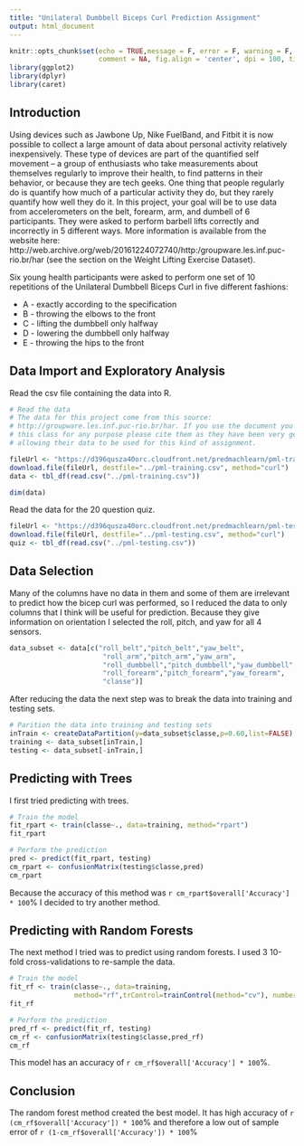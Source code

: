 ```yaml
---
title: "Unilateral Dumbbell Biceps Curl Prediction Assignment"
output: html_document
---
```


```r
knitr::opts_chunk$set(echo = TRUE,message = F, error = F, warning = F, cache=T,
                      comment = NA, fig.align = 'center', dpi = 100, tidy = F)
library(ggplot2)
library(dplyr)
library(caret)
```

## Introduction
Using devices such as Jawbone Up, Nike FuelBand, and Fitbit it is now possible to collect a large amount of data about personal activity relatively inexpensively. These type of devices are part of the quantified self movement – a group of enthusiasts who take measurements about themselves regularly to improve their health, to find patterns in their behavior, or because they are tech geeks. One thing that people regularly do is quantify how much of a particular activity they do, but they rarely quantify how well they do it. In this project, your goal will be to use data from accelerometers on the belt, forearm, arm, and dumbell of 6 participants. They were asked to perform barbell lifts correctly and incorrectly in 5 different ways. More information is available from the website here: http://web.archive.org/web/20161224072740/http:/groupware.les.inf.puc-rio.br/har (see the section on the Weight Lifting Exercise Dataset).

Six young health participants were asked to perform one set of 10 repetitions of the Unilateral Dumbbell Biceps Curl in five different fashions: 

* A - exactly according to the specification
* B - throwing the elbows to the front
* C - lifting the dumbbell only halfway
* D - lowering the dumbbell only halfway
* E - throwing the hips to the front

## Data Import and Exploratory Analysis
Read the csv file containing the data into R.
```r
# Read the data
# The data for this project come from this source:
# http://groupware.les.inf.puc-rio.br/har. If you use the document you create for
# this class for any purpose please cite them as they have been very generous in
# allowing their data to be used for this kind of assignment.

fileUrl <- "https://d396qusza40orc.cloudfront.net/predmachlearn/pml-training.csv"
download.file(fileUrl, destfile="../pml-training.csv", method="curl")
data <- tbl_df(read.csv("../pml-training.csv"))

dim(data)
```

Read the data for the 20 question quiz.

```r
fileUrl <- "https://d396qusza40orc.cloudfront.net/predmachlearn/pml-testing.csv"
download.file(fileUrl, destfile="../pml-testing.csv", method="curl")
quiz <- tbl_df(read.csv("../pml-testing.csv"))
```

## Data Selection
Many of the columns have no data in them and some of them are irrelevant to predict how the bicep curl was performed, so I reduced the data to only columns that I think will be useful for prediction.  Because they give information on orientation I selected the roll, pitch, and yaw for all 4 sensors. 

```r
data_subset <- data[c("roll_belt","pitch_belt","yaw_belt",
                       "roll_arm","pitch_arm","yaw_arm",
                       "roll_dumbbell","pitch_dumbbell","yaw_dumbbell",
                       "roll_forearm","pitch_forearm","yaw_forearm",
                       "classe")]
```

After reducing the data the next step was to break the data into training and testing sets.

```r
# Parition the data into training and testing sets
inTrain <- createDataPartition(y=data_subset$classe,p=0.60,list=FALSE)
training <- data_subset[inTrain,]
testing <- data_subset[-inTrain,]
```

## Predicting with Trees
I first tried predicting with trees.

```r
# Train the model
fit_rpart <- train(classe~., data=training, method="rpart")
fit_rpart

# Perform the prediction
pred <- predict(fit_rpart, testing)
cm_rpart <- confusionMatrix(testing$classe,pred)
cm_rpart
```

Because the accuracy of this method was `r cm_rpart$overall['Accuracy'] * 100`% I decided to try another method.

## Predicting with Random Forests
The next method I tried was to predict using random forests.  I used 3 10-fold cross-validations to re-sample the data.

```r
# Train the model
fit_rf <- train(classe~., data=training,
                method="rf",trControl=trainControl(method="cv"), number=3)
fit_rf

# Perform the prediction
pred_rf <- predict(fit_rf, testing)
cm_rf <- confusionMatrix(testing$classe,pred_rf)
cm_rf
```

This model has an accuracy of `r cm_rf$overall['Accuracy'] * 100`%.  

## Conclusion
The random forest method created the best model.  It has high accuracy of `r (cm_rf$overall['Accuracy']) * 100`% and therefore a low out of sample error of `r (1-cm_rf$overall['Accuracy']) * 100`% 

